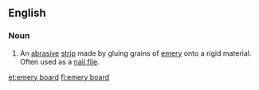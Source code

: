 ==English==

===Noun===
{{en-noun}}

# An [[abrasive]] [[strip]] made by gluing grains of [[emery]] onto a rigid material. Often used as a [[nail file]].

[[et:emery board]]
[[fi:emery board]]